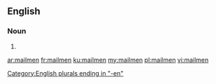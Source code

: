 ==English==

===Noun===
{{head|en|plural}}

# {{plural of|mailman|lang=en}}

[[Category:English plurals ending in "-en"]]

[[ar:mailmen]]
[[fr:mailmen]]
[[ku:mailmen]]
[[my:mailmen]]
[[pl:mailmen]]
[[vi:mailmen]]